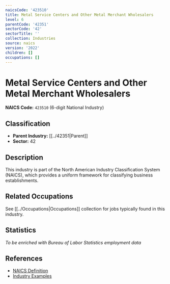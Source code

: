 ```yaml
---
naicsCode: '423510'
title: Metal Service Centers and Other Metal Merchant Wholesalers
level: 6
parentCode: '42351'
sectorCode: '42'
sectorTitle: ''
collection: Industries
source: naics
version: '2022'
children: []
occupations: []
---
```

# Metal Service Centers and Other Metal Merchant Wholesalers

**NAICS Code:** `423510` (6-digit National Industry)

## Classification

- **Parent Industry:** [[../42351|Parent]]
- **Sector:** 42

## Description

This industry is part of the North American Industry Classification System (NAICS), which provides a uniform framework for classifying business establishments.

## Related Occupations

See [[../Occupations|Occupations]] collection for jobs typically found in this industry.

## Statistics

*To be enriched with Bureau of Labor Statistics employment data*

## References

- [NAICS Definition](https://www.census.gov/naics/)
- [Industry Examples](https://www.census.gov/naics/2022NAICS/)
